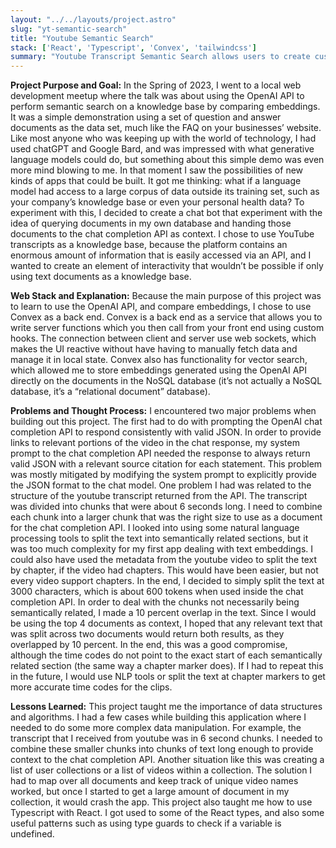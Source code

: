 ```yaml
---
layout: "../../layouts/project.astro"
slug: "yt-semantic-search"
title: "Youtube Semantic Search"
stack: ['React', 'Typescript', 'Convex', 'tailwindcss']
summary: "Youtube Transcript Semantic Search allows users to create custom knowledge bases from YouTube videos. Users can then perform queries against that data using a traditional search interface or a natural language chat interface with citations, and view search results in a video player."
---
```

**Project Purpose and Goal:** In the Spring of 2023, I went to a local web development meetup where the talk was about using the OpenAI API to perform semantic search on a knowledge base by comparing embeddings. It was a simple demonstration using a set of question and answer documents as the data set, much like the FAQ on your businesses’ website. Like most anyone who was keeping up with the world of technology, I had used chatGPT and Google Bard, and was impressed with what generative language models could do, but something about this simple demo was even more mind blowing to me. In that moment I saw the possibilities of new kinds of apps that could be built. It got me thinking: what if a language model had access to a large corpus of data outside its training set, such as your company’s knowledge base or even your personal health data? To experiment with this, I decided to create a chat bot that experiment with the idea of querying documents in my own database and handing those documents to the chat completion API as context. I chose to use YouTube transcripts as a knowledge base, because the platform contains an enormous amount of information that is easily accessed via an API, and I wanted to create an element of interactivity that wouldn’t be possible if only using text documents as a knowledge base. 

**Web Stack and Explanation:**  Because the main purpose of this project was to learn to use the OpenAI API, and compare embeddings, I chose to use Convex as a back end. Convex is a back end as a service that allows you to write server functions which you then call from your front end using custom hooks. The connection between client and server use web sockets, which makes the UI reactive without have having to manually fetch data and manage it in local state. Convex also has functionality for vector search, which allowed me to store embeddings generated using the OpenAI API directly on the documents in the NoSQL database (it’s not actually a NoSQL database, it’s a “relational document” database). 

**Problems and Thought Process:** I encountered two major problems when building out this project. The first had to do with prompting the OpenAI chat completion API to respond consistently with valid JSON. In order to provide links to relevant portions of the video in the chat response, my system prompt to the chat completion API needed the response to always return valid JSON with a relevant source citation for each statement. This problem was mostly mitigated by modifying the system prompt to explicitly provide the JSON format to the chat model. One problem I had was related to the structure of the youtube transcript returned from the API. The transcript was divided into chunks that were about 6 seconds long. I need to combine each chunk into a larger chunk that was the right size to use as a document for the chat completion API. I looked into using some natural language processing tools to split the text into semantically related sections, but it was too much complexity for my first app dealing with text embeddings. I could also have used the metadata from the youtube video to split the text by chapter, if the video had chapters. This would have been easier, but not every video support chapters. In the end, I decided to simply split the text at 3000 characters, which is about 600 tokens when used inside the chat completion API. In order to deal with the chunks not necessarily being semantically related, I made a 10 percent overlap in the text. Since I would be using the top 4 documents as context, I hoped that any relevant text that was split across two documents would return both results, as they overlapped by 10 percent. In the end, this was a good compromise, although the time codes do not point to the exact start of each semantically related section (the same way a chapter marker does). If I had to repeat this in the future, I would use NLP tools or split the text at chapter markers to get more accurate time codes for the clips. 

**Lessons Learned:**  This project taught me the importance of data structures and algorithms. I had a few cases while building this application where I needed to do some more complex data manipulation. For example, the transcript that I received from youtube was in 6 second chunks. I needed to combine these smaller chunks into chunks of text long enough to provide context to the chat completion API. Another situation like this was creating a list of user collections or a list of videos within a collection. The solution I had to map over all documents and keep track of unique video names worked, but once I started to get a large amount of document in my collection, it would crash the app. This project also taught me how to use Typescript with React. I got used to some of the React types, and also some useful patterns such as using type guards to check if a variable is undefined.